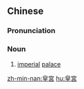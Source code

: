 {{also|皇宫}}
==Chinese==
{{zh-forms|s=皇宫}}

===Pronunciation===
{{zh-pron
|m=huánggōng
|c=wong4 gung1
|mn=hông-kiong
|cat=n
}}

===Noun===
{{zh-noun}}

# [[imperial]] [[palace]]

[[zh-min-nan:皇宮]]
[[hu:皇宮]]